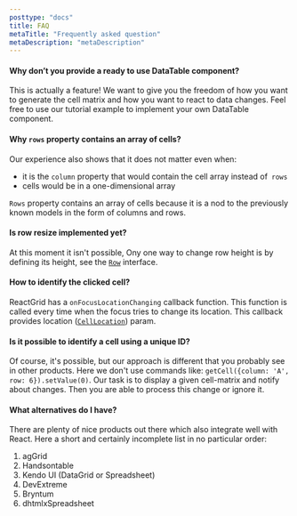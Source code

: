 ```yaml
---
posttype: "docs"
title: FAQ
metaTitle: "Frequently asked question"
metaDescription: "metaDescription"
---
```


#### Why don’t you provide a ready to use DataTable component?

This is actually a feature! We want to give you the freedom of how you want to 
generate the cell matrix and how you want to react to data changes. 
Feel free to use our tutorial example to implement your own DataTable component.

#### Why `rows` property contains an array of cells?

Our experience also shows that it does not matter even when:
- it is the `column` property that would contain the cell array instead of` rows`
- cells would be in a one-dimensional array

`Rows` property contains an array of cells because it is a nod to the previously known models in the form of columns and rows.

#### Is row resize implemented yet?

At this moment it isn't possible, Ony one way to change row height is by defining its height, 
see the [`Row`](/docs/3.0/7-api/0-interfaces/2-row/) interface.

#### How to identify the clicked cell?

ReactGrid has a `onFocusLocationChanging` callback function. This function is called every time when the focus tries to change
its location. This callback provides location ([`CellLocation`](/docs/3.0/7-api/0-interfaces/6-cell-location/)) param.

#### Is it possible to identify a cell using a unique ID?

Of course, it's possible, but our approach is different that you probably see in other products. 
Here we don't use commands like: `getCell({column: 'A', row: 6}).setValue(0)`.
Our task is to display a given cell-matrix and notify about changes. Then you are able to process this change or ignore it.

#### What alternatives do I have?

There are plenty of nice products out there which also integrate well with React. 
Here a short and certainly incomplete list in no particular order:

1. agGrid
2. Handsontable
3. Kendo UI (DataGrid or Spreadsheet)
4. DevExtreme
5. Bryntum
6. dhtmlxSpreadsheet